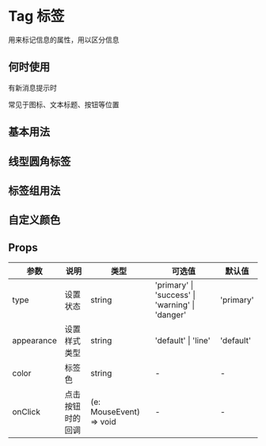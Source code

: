 # Tag 标签

用来标记信息的属性，用以区分信息

## 何时使用

有新消息提示时

常见于图标、文本标题、按钮等位置

## 基本用法


<DemoBasic />

## 线型圆角标签


<DemoLine />

## 标签组用法


<DemoGroup />

## 自定义颜色


<DemoColor />


## Props

| 参数       | 说明             | 类型                    | 可选值                                          | 默认值    |
| ---------- | ---------------- | ----------------------- | ----------------------------------------------- | --------- |
| type       | 设置状态         | string                  | 'primary' \| 'success' \| 'warning' \| 'danger' | 'primary' |
| appearance | 设置样式类型     | string                  | 'default' \| 'line'                             | 'default' |
| color      | 标签色      | string                  |  -                          | - |
| onClick    | 点击按钮时的回调 | (e: MouseEvent) => void | -                                               | -         |
